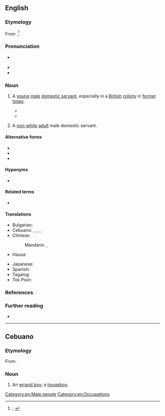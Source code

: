 {{also|house boy|house-boy}}
==English==
{{was wotd|2021|May|19}}

===Etymology===
From {{compound|en|house|boy|t2=young male; (''historical or offensive'') non-white male servant regardless of age}}.<ref>{{R:OED Online|subentry=house boy|subpos=n|subid=eid1351122|entry=house|pos=''n.''{{sup|1}} and ''int.''|noformat=1|id=88886|date=March 2021|nodot=1}}; {{R:Lexico|pos=n}}</ref>

===Pronunciation===
* {{a|RP|GA}} {{IPA|en|/ˈhaʊsbɔɪ/}}
* {{audio|en|LL-Q1860 (eng)-I learned some phrases-houseboy.wav|Audio (RP)}}
* {{hyphenation|en|house|boy}}

===Noun===
{{en-noun}}

# {{lb|en|chiefly|historical}} A [[young#Adjective|young]] [[male#Adjective|male]] [[domestic servant]], especially in a [[British#Adjective|British]] [[colony]] in [[former#Adjective|former]] [[time#Noun|times]].
#: {{coordinate terms|en|housegirl|housemaid}}
#* {{quote-book|en|author=Ralph Lionel German|title=Handbook to British Malaya, 1935|location=[London]|publisher=[R. L. German]: Obtainable from the Malay Information Agency, {{w|Waterlow and Sons}}|year=1935|page=50|oclc=27325434|passage=House servants are usually either Chinese or Tamil, the former predominating, especially in towns of any size. The domestic staff will in general consist of a '''houseboy''' (in large establishments two '''houseboys'''), a water carrier (''tukang ayer''), whose duties include washing dishes and preparing baths, a cook, a gardener, a chauffeur or ''sais'', and perhaps an ''ayah'' (if Chinese, ''amah'') or two, according to the size of the family.}}
#* {{quote-journal|en|author=Office of International Trade|coauthors=[[w:International Trade Administration|Bureau of Foreign and Domestic Commerce]]|journal=International Reference Service|location=Washington, D.C.|publisher=[[w:United States Government Publishing Office|United States Government Printing Office]]|year=1949|volume=6|page=64|oclc=747291382|passage=A married man with a family of three living in a private house with require in most cases a cook, '''houseboy''', an amah (female servant) for washing and ironing, a second amah to take care of small children or infants, and one or possibly two gardeners depending on the size of the lot. A syce (chauffeur) is optional in each individual case. Cooks, '''houseboys''', and amahs are usually Chinese, while gardeners and chauffeurs are Malay.}}
# {{lb|en|chiefly|historical|derogatory|offensive}} A [[nonwhite|non-white]] [[adult#Adjective|adult]] male domestic servant.

====Alternative forms====
* {{l|en|houseboi}}
* {{l|en|house boy}}
* {{l|en|house-boy}}

====Hyponyms====
* {{l|en|Chinaboy}} {{qualifier|obsolete|offensive}}

====Related terms====
* {{l|en|house slave}}

====Translations====
{{trans-top|young male domestic servant, especially in a British colony in former times}}
* Bulgarian: {{t+|bg|прислужник|m}}
* Cebuano: {{t|ceb|houseboy}}, {{t|ceb|atsoy}} {{qualifier|dated|derogatory}}, {{t|ceb|boy}}, {{t|ceb|muchacho}}, {{t|ceb|mutsatso}}
* Chinese:
*: Mandarin: {{t+|cmn|家僕}}, {{t+|cmn|家仆|tr=jiāpú}}
* Hausa: {{t|ha|boyi}}
{{trans-mid}}
* Japanese: {{t|ja|家僕|tr=かぼく, kaboku}}
* Spanish: {{t+|es|mucamo|m}} {{qualifier|Argentina|Chile}}
* Tagalog: {{t+|tl|alilà}}
* Tok Pisin: {{t|tpi|hausboi}}
{{trans-bottom}}

{{trans-top|non-white adult male domestic servant}}
{{trans-mid}}
{{trans-bottom}}

===References===
<references/>

===Further reading===
* {{pedia}}

[[Category:en:Male people]]
[[Category:en:Occupations]]

----

==Cebuano==

===Etymology===
From {{der|ceb|en|houseboy}}.

===Noun===
{{head|ceb|noun}}

# An [[errand boy]]; a [[#English|houseboy]].
#: {{synonyms|ceb|boy|muchacho|mutsatso}}
